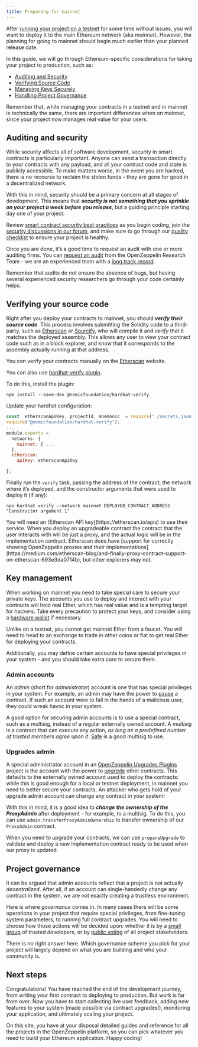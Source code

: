 ```yaml
---
title: Preparing for mainnet
---
```


After [running your project on a testnet](connecting-to-public-test-networks) for some time without issues, you will want to deploy it to the main Ethereum network (aka _mainnet_). However, the planning for going to mainnet should begin much earlier than your planned release date.

In this guide, we will go through Ethereum-specific considerations for taking your project to production, such as:

* [Auditing and Security](#auditing-and-security)
* [Verifying Source Code](#verifying-your-source-code)
* [Managing Keys Securely](#key-management)
* [Handling Project Governance](#project-governance)

Remember that, while managing your contracts in a testnet and in mainnet is technically the same, there are important differences when on mainnet, since your project now manages real value for your users.

## Auditing and security

While security affects all of software development, security in smart contracts is particularly important. Anyone can send a transaction directly to your contracts with any payload, and all your contract code and state is publicly accessible. To make matters worse, in the event you are hacked, there is no recourse to reclaim the stolen funds - they are gone for good in a decentralized network.

With this in mind, security should be a primary concern at all stages of development. This means that ***security is not something that you sprinkle on your project a week before you release***, but a guiding principle starting day one of your project.

Review [smart contract security best practices](https://consensys.github.io/smart-contract-best-practices/) as you begin coding, join the [security discussions in our forum](https://forum.openzeppelin.com/c/security/25), and make sure to go through our [quality checklist](https://blog.openzeppelin.com/follow-this-quality-checklist-before-an-audit-8cc6a0e44845/) to ensure your project is healthy.

Once you are done, it’s a good time to request an audit with one or more auditing firms. You can [request an audit](https://openzeppelin.com/security-audits/) from the OpenZeppelin Research Team - we are an experienced team with a [long track record](https://blog.openzeppelin.com/security-audits/).

Remember that audits do not ensure the absence of bugs, but having several experienced security researchers go through your code certainly helps.

## Verifying your source code

Right after you deploy your contracts to mainnet, you should ***verify their source code***. This process involves submitting the Solidity code to a third-party, such as [Etherscan](https://etherscan.io/) or [Sourcify](https://sourcify.dev/), who will compile it and _verify_ that it matches the deployed assembly. This allows any user to view your contract code such as in a block explorer, and know that it corresponds to the assembly actually running at that address.

You can verify your contracts manually on the [Etherscan](https://etherscan.io/verifyContract) website.

You can also use [hardhat-verify plugin](https://hardhat.org/hardhat-runner/plugins/nomicfoundation-hardhat-verify).

To do this, install the plugin:
```console
npm install --save-dev @nomicfoundation/hardhat-verify
```

Update your hardhat configuration:
```js
const  etherscanApiKey, projectId, mnemonic  = require('./secrets.json');
require("@nomicfoundation/hardhat-verify");
...
module.exports =
  networks: {
    mainnet: { ...
  },
  etherscan:
    apiKey: etherscanApiKey

};
```
Finally run the `verify` task, passing the address of the contract, the network where it’s deployed, and the constructor arguments that were used to deploy it (if any):

```console
npx hardhat verify --network mainnet DEPLOYED_CONTRACT_ADDRESS "Constructor argument 1"
```
<Callout>
You will need an [Etherscan API key](https://etherscan.io/apis) to use their service.
</Callout>

<Callout>
When you deploy an upgradeable contract the contract that the user interacts with will be just a proxy, and the actual logic will be in the implementation contract. Etherscan does have [support for correctly showing OpenZeppelin proxies and their implementations](https://medium.com/etherscan-blog/and-finally-proxy-contract-support-on-etherscan-693e3da0714b), but other explorers may not.
</Callout>

## Key management

When working on mainnet you need to take special care to secure your private keys. The accounts you use to deploy and interact with your contracts will hold real Ether, which has real value and is a tempting target for hackers. Take every precaution to protect your keys, and consider using a [hardware wallet](https://ethereum.org/en/security/#use-hardware-wallet) if necessary.

<Callout>
Unlike on a testnet, you cannot get mainnet Ether from a faucet. You will need to head to an exchange to trade in other coins or fiat to get real Ether for deploying your contracts.
</Callout>

Additionally, you may define certain accounts to have special privileges in your system - and you should take extra care to secure them.

### Admin accounts

An _admin_ (short for _administrator_) account is one that has special privileges in your system. For example, an admin may have the power to [pause](contracts:api:utils#Pausable) a contract. If such an account were to fall in the hands of a malicious user, they could wreak havoc in your system.

A good option for securing admin accounts is to use a special contract, such as a multisig, instead of a regular externally owned account. A _multisig_ is a contract that can execute any action, _as long as a predefined number of trusted members agree upon it_. [Safe](https://safe.global/wallet) is a good multisig to use.

### Upgrades admin

A special administrator account in an [OpenZeppelin Upgrades Plugins](/upgrades-plugins) project is the account with the power to [_upgrade_](upgrading-smart-contracts) other contracts. This defaults to the externally owned account used to deploy the contracts: while this is good enough for a local or testnet deployment, in mainnet you need to better secure your contracts. An attacker who gets hold of your upgrade admin account can change any contract in your system!

With this in mind, it is a good idea to ***change the ownership of the ProxyAdmin*** after deployment  - for example, to a multisig. To do this, you can use `admin.transferProxyAdminOwnership` to transfer ownership of our `ProxyAdmin` contract.

When you need to upgrade your contracts, we can use `prepareUpgrade` to validate and deploy a new implementation contract ready to be used when our proxy is updated.

## Project governance

It can be argued that admin accounts reflect that a project is not actually _decentralized_. After all, if an account can single-handedly change any contract in the system, we are not exactly creating a trustless environment.

Here is where _governance_ comes in. In many cases there will be some operations in your project that require special privileges, from fine-tuning system parameters, to running full contract upgrades. You will need to choose how those actions will be decided upon: whether it is by a [small group](https://safe.global/wallet) of trusted developers, or by [public voting](/contracts/5.x/governance) of all project stakeholders.

There is no right answer here. Which governance scheme you pick for your project will largely depend on what you are building and who your community is.

## Next steps

Congratulations! You have reached the end of the development journey, from writing your first contract to deploying to production. But work is far from over. Now you have to start collecting live user feedback, adding new features to your system (made possible via contract upgrades!), monitoring your application, and ultimately scaling your project.

On this site, you have at your disposal detailed guides and reference for all the projects in the OpenZeppelin platform, so you can pick whatever you need to build your Ethereum application. Happy coding!
